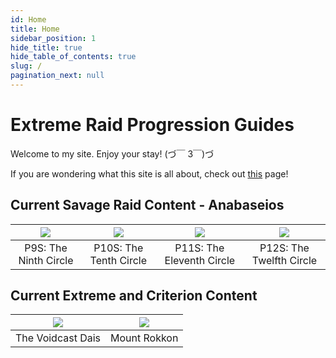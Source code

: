 ```yaml
---
id: Home
title: Home
sidebar_position: 1
hide_title: true
hide_table_of_contents: true
slug: /
pagination_next: null
---
```



# Extreme Raid Progression Guides

Welcome to my site. Enjoy your stay! (づ￣ 3￣)づ

If you are wondering what this site is all about, check out [this](/about) page!


## Current Savage Raid Content - Anabaseios

|<a href="/savage/p9s"><img src={raid1} /></a>|<a href="/savage/p10s"><img src={raid2} /></a>|<a href="/savage/p11s"><img src={raid3} /></a>|<a href="/savage/p12s_p1"><img src={raid4} /></a>|
|------------------|------------------|------------------|------------------|
|<center>P9S: The Ninth Circle</center>|<center>P10S: The Tenth Circle</center>|<center>P11S: The Eleventh Circle</center>|<center>P12S: The Twelfth Circle</center>|


## Current Extreme and Criterion Content

|<a href="/extreme/endwalker/ex6"><img src={ex} /></a>|<a href="/criterion/mount_rokkon"><img src={criterion} /></a>|
|----------------|------------------------|
|<center>The Voidcast Dais</center>|<center>Mount Rokkon</center>|